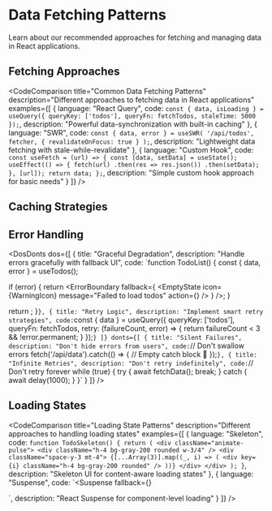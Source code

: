 
<Meta title="Guides/Data Fetching" />

# Data Fetching Patterns

Learn about our recommended approaches for fetching and managing data in React applications.

## Fetching Approaches

<CodeComparison
    title="Common Data Fetching Patterns"
    description="Different approaches to fetching data in React applications"
    examples={[
        {
            language: "React Query",
            code: `const { data, isLoading } = useQuery({
  queryKey: ['todos'],
  queryFn: fetchTodos,
  staleTime: 5000
});`,
            description: "Powerful data-synchronization with built-in caching"
        },
        {
            language: "SWR",
            code: `const { data, error } = useSWR(
  '/api/todos',
  fetcher,
  { revalidateOnFocus: true }
);`,
            description: "Lightweight data fetching with stale-while-revalidate"
        },
        {
            language: "Custom Hook",
            code: `const useFetch = (url) => {
  const [data, setData] = useState();
  useEffect(() => {
    fetch(url)
      .then(res => res.json())
      .then(setData);
  }, [url]);
  return data;
};`,
            description: "Simple custom hook approach for basic needs"
        }
    ]}
/>

## Caching Strategies

<Table 
    columns={[
        { key: "strategy", header: "Strategy" },
        { key: "description", header: "Description" },
        { key: "useCase", header: "Use Case" }
    ]}
    data={[
        { 
            strategy: "Stale While Revalidate", 
            description: "Show cached data while fetching fresh data", 
            useCase: "Frequently updated data" 
        },
        { 
            strategy: "Cache First", 
            description: "Always use cached data if available", 
            useCase: "Static data" 
        },
        { 
            strategy: "Network First", 
            description: "Always fetch fresh data", 
            useCase: "Critical real-time data" 
        }
    ]}
/>

## Error Handling

<DosDonts 
    dos={[
        {
            title: "Graceful Degradation",
            description: "Handle errors gracefully with fallback UI",
            code: `function TodoList() {
  const { data, error } = useTodos();
  
  if (error) {
    return <ErrorBoundary fallback={
      <EmptyState
        icon={WarningIcon}
        message="Failed to load todos"
        action={<RetryButton />}
      />
    } />;
  }
  
  return <TodoItems items={data} />;
}`
        },
        {
            title: "Retry Logic",
            description: "Implement smart retry strategies",
            code: `const { data } = useQuery({
  queryKey: ['todos'],
  queryFn: fetchTodos,
  retry: (failureCount, error) => {
    return failureCount < 3 && !error.permanent;
  }
});`
        }
    ]}
    donts={[
        {
            title: "Silent Failures",
            description: "Don't hide errors from users",
            code: `// Don't swallow errors
fetch('/api/data').catch(() => {
  // Empty catch block 🚫
});`
        },
        {
            title: "Infinite Retries",
            description: "Don't retry indefinitely",
            code: `// Don't retry forever
while (true) {
  try {
    await fetchData();
    break;
  } catch {
    await delay(1000);
  }
}`
        }
    ]}
/>

## Loading States

<CodeComparison
    title="Loading State Patterns"
    description="Different approaches to handling loading states"
    examples={[
        {
            language: "Skeleton",
            code: `function TodoSkeleton() {
  return (
    <div className="animate-pulse">
      <div className="h-4 bg-gray-200 rounded w-3/4" />
      <div className="space-y-3 mt-4">
        {[...Array(3)].map((_, i) => (
          <div key={i} className="h-4 bg-gray-200 rounded" />
        ))}
      </div>
    </div>
  );
}`,
            description: "Skeleton UI for content-aware loading states"
        },
        {
            language: "Suspense",
            code: `<Suspense
  fallback={<LoadingSpinner />}
>
  <TodoList />
</Suspense>`,
            description: "React Suspense for component-level loading"
        }
    ]}
/> 